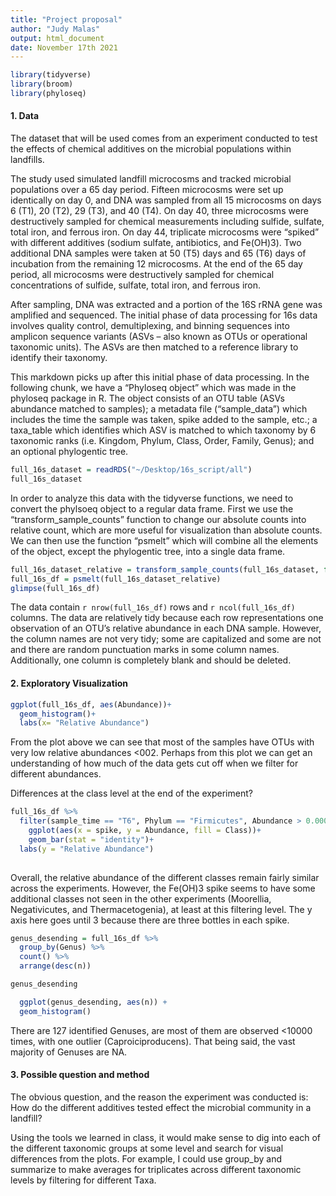 ```yaml
---
title: "Project proposal"
author: "Judy Malas"
output: html_document
date: November 17th 2021
---
```


```r
library(tidyverse)
library(broom)
library(phyloseq)
```

#### 1. Data

The dataset that will be used comes from an experiment conducted to test the effects of chemical additives on the microbial populations within landfills. 

The study used simulated landfill microcosms and tracked microbial populations over a 65 day period. Fifteen microcosms were set up identically on day 0, and DNA was sampled from all 15 microcosms on days 6 (T1), 20 (T2), 29 (T3), and 40 (T4). On day 40, three microcosms were destructively sampled for chemical measurements including sulfide, sulfate, total iron, and ferrous iron. 
On day 44, triplicate microcosms were "spiked" with different additives (sodium sulfate, antibiotics, and Fe(OH)3). Two additional DNA samples were taken at 50 (T5) days and 65 (T6) days of incubation from the remaining 12 microcosms. At the end of the 65 day period, all microcosms were destructively sampled for chemical concentrations of sulfide, sulfate, total iron, and ferrous iron. 

After sampling, DNA was extracted and a portion of the 16S rRNA gene was amplified and sequenced. The initial phase of data processing for 16s data involves quality control, demultiplexing, and binning sequences into amplicon sequence variants (ASVs -- also known as OTUs or operational taxonomic units). 
The ASVs are then matched to a reference library to identify their taxonomy. 

This markdown picks up after this initial phase of data processing. In the following chunk, we have a "Phyloseq object" which was made in the phyloseq package in R. The object consists of an OTU table (ASVs abundance matched to samples); a metadata file ("sample_data") which includes the time the sample was taken, spike added to the sample, etc.; a taxa_table which identifies which ASV is matched to which taxonomy by 6 taxonomic ranks (i.e. Kingdom, Phylum, Class, Order, Family, Genus); and an optional phylogentic tree.

```r
full_16s_dataset = readRDS("~/Desktop/16s_script/all")
full_16s_dataset
```

In order to analyze this data with the tidyverse functions, we need to convert the phylsoeq object to a regular data frame. First we use the "transform_sample_counts" function to change our absolute counts into relative count, which are more useful for visualization than absolute counts. We can then use the function "psmelt" which will combine all the elements of the object, except the phylogentic tree, into a single data frame. 
```r
full_16s_dataset_relative = transform_sample_counts(full_16s_dataset, function(x) {x/sum(x)})
full_16s_df = psmelt(full_16s_dataset_relative)  
glimpse(full_16s_df)

```

The data contain `r nrow(full_16s_df)` rows and `r ncol(full_16s_df)` columns. The data are relatively tidy because each row representations one observation of an OTU's relative abundance in each DNA sample. 
However, the column names are not very tidy; some are capitalized and some are not and there are random punctuation marks in some column names. Additionally, one column is completely blank and should be deleted. 

#### 2. Exploratory Visualization

```r
ggplot(full_16s_df, aes(Abundance))+
  geom_histogram()+
  labs(x= "Relative Abundance")
```
From the plot above we can see that most of the samples have OTUs with very low relative abundances <002. Perhaps from this plot we can get an understanding of how much of the data gets cut off when we filter for different abundances.


Differences at the class level at the end of the experiment? 
```r

full_16s_df %>% 
  filter(sample_time == "T6", Phylum == "Firmicutes", Abundance > 0.0001) %>% 
    ggplot(aes(x = spike, y = Abundance, fill = Class))+
    geom_bar(stat = "identity")+ 
  labs(y = "Relative Abundance")
  
```
Overall, the relative abundance of the different classes remain fairly similar across the experiments. 
However, the Fe(OH)3 spike seems to have some additional classes not seen in the other experiments (Moorellia, Negativicutes, and Thermacetogenia), at least at this filtering level. The y axis here goes until 3 because there are three bottles in each spike.


```r
genus_desending = full_16s_df %>% 
  group_by(Genus) %>% 
  count() %>% 
  arrange(desc(n))

genus_desending

  ggplot(genus_desending, aes(n)) +
  geom_histogram()


```
There are 127 identified Genuses, are most of them are observed <10000 times, with one outlier (Caproiciproducens). That being said, the vast majority of Genuses are NA. 

#### 3. Possible question and method
The obvious question, and the reason the experiment was conducted is: 
How do the different additives tested effect the microbial community in a landfill? 

Using the tools we learned in class, it would make sense to dig into each of the different taxonomic groups at some level and search for visual differences from the plots. For example, I could use group_by and summarize to make averages for triplicates across different taxonomic levels by filtering for different Taxa.
  
